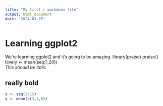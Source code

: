 ```yaml
---
title: "My first r markdown file"
output: html_document
date: "2024-03-25"
---
```


# Learning ggplot2

We're learning ggplot2 and it's going to be amazing.
library(praise)
praise()  
lovely <- mean(seq(1,20))  
*This should be italic*  

## really bold

```r
x <- seq(1:15)
y <- mean(c(3,4,6))

```

